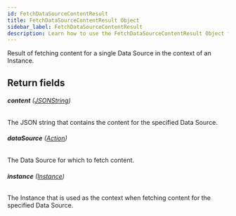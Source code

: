 ```yaml
---
id: FetchDataSourceContentResult
title: FetchDataSourceContentResult Object
sidebar_label: FetchDataSourceContentResult
description: Learn how to use the FetchDataSourceContentResult Object for Builder's API.
---
```


Result of fetching content for a single Data Source in the context of an Instance.

## Return fields

###### <b>content</b> ([JSONString](/self-managed/composer/builder/api/schema/scalar/JSONString.mdx))

The JSON string that contains the content for the specified Data Source.

###### <b>dataSource</b> ([Action](/self-managed/composer/builder/api/schema/object/Action.mdx))

The Data Source for which to fetch content.

###### <b>instance</b> ([Instance](/self-managed/composer/builder/api/schema/object/Instance.mdx))

The Instance that is used as the context when fetching content for the specified Data Source.
